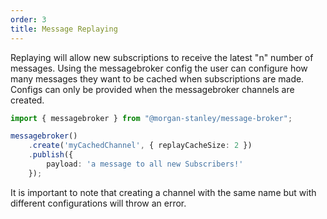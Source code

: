```yaml
---
order: 3
title: Message Replaying
---
```


Replaying will allow new subscriptions to receive the latest "n" number of messages. Using the messagebroker config the user can configure how many messages they want to be cached when subscriptions are made. Configs can only be provided when the messagebroker channels are created.

```typescript
import { messagebroker } from "@morgan-stanley/message-broker";

messagebroker()
    .create('myCachedChannel', { replayCacheSize: 2 })
    .publish({
        payload: 'a message to all new Subscribers!'
    });
```

It is important to note that creating a channel with the same name but with different configurations will throw an error.